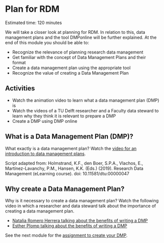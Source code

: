 # Plan for RDM {#plan}
Estimated time: 120 minutes

We will take a closer look at planning for RDM. 
In relation to this, data management plans and the tool DMPonline will be further explained. 
At the end of this module you should be able to:

*	Recognize the relevance of planning research data management
*	Get familiar with the concept of Data Management Plans and their format
*	Create a data management plan using the appropriate tool
*	Recognize the value of creating a Data Management Plan

## Activities
*	Watch the animation video to learn what a data management plan (DMP) is
*	Watch the videos of a TU Delft researcher and a Faculty data steward to learn why they think it is relevant to prepare a DMP
*	Create a DMP using DMP online

## What is a Data Management Plan (DMP)?

What exactly is a data management plan? Watch the [video for an introduction to data management plans](https://youtu.be/28rTTRFDq58). 

Script adapted from: Holmstrand, K.F., den Boer, S.P.A., Vlachos, E., Martínez-Lavanchy, P.M., Hansen, K.K. (Eds.) (2019). Research Data Management (eLearning course). doi: 10.11581/dtu:00000047

## Why create a Data Management Plan?

Why is it necessary to create a data management plan? 
Watch the following video in which a researcher and data steward talk about the importance of creating a data management plan.

* [Natalia Romero Herrera talking about the benefits of writing a DMP](https://youtu.be/2GSEqmFxNrc)
* [Esther Plomp talking about the benefits of writing a DMP](https://youtu.be/li_3MkeACbY) 

See the next module for the [assignment to create your DMP](https://estherplomp.github.io/TNW-RDM-101/11-Assignment-DMP.html). 



 

